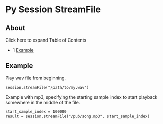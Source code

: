 
# Py Session StreamFile 

 

## About

Click here to expand Table of Contents

* 1 [Example](#example)

## Example

Play wav file from beginning.

```xml
session.streamFile("/path/to/my.wav")
```

Example with mp3, specifying the starting sample index to start playback somewhere in the middle of the file.

```xml
start_sample_index = 100000 
result = session.streamFile("/pub/song.mp3", start_sample_index)
```

  


